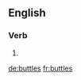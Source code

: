 
==English==

===Verb===
{{head|en}}

# {{en-third-person singular of|buttle}}

[[de:buttles]]
[[fr:buttles]]